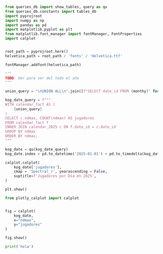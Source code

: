 ```python
from queries_db import show_tables, query as qu
from queries_db.constants import tables_db
import pyprojroot
import numpy as np
import pandas as pd
import matplotlib.pyplot as plt
from matplotlib.font_manager import fontManager, FontProperties
import calplot


root_path = pyprojroot.here()
helvetica_path = root_path / 'fonts' / 'Helvetica.ttf'

fontManager.addfont(helvetica_path)
```

```python
"""
TODO: Ver para ser del todo el año
"""

union_query = "\nUNION ALL\n".join([f"SELECT date_id FROM {monthy}" for monthy in tables_db])

kog_date_query = f"""
WITH calendar_fact AS (
    {union_query}
)
SELECT c.ndmax, COUNT(ndmax) AS jugadores
FROM calendar_fact f 
INNER JOIN calendar_2025 c ON f.date_id = c.date_id
GROUP BY ndmax
ORDER BY ndmax;
"""

kog_date = qu(kog_date_query)
kog_date.index = pd.to_datetime('2025-01-01') + pd.to_timedelta(kog_date.index, unit='D')

calplot.calplot(
    kog_date['jugadores'],
    cmap = 'Spectral_r', yearascending = False,
    suptitle=f'Jugadores por Día en 2025',
)

plt.show()
```

```python
from plotly_calplot import calplot


fig = calplot(
    kog_date,
    x="ndmax",
    y="jugadores"
)

fig.show()
```


```python
print('hola')
```